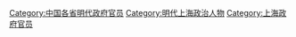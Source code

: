 [[Category:中国各省明代政府官员|Category:中国各省明代政府官员]]
[[Category:明代上海政治人物|Category:明代上海政治人物]]
[[Category:上海政府官员|Category:上海政府官员]]